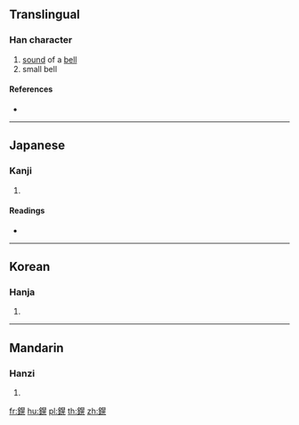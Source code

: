 {{character info/new}}
==Translingual==

===Han character===
{{Han char|rn=167|rad=金|as=10|sn=18|four=86111|canj=CAFU}}

# [[sound]] of a [[bell]]
# small bell

====References====
* {{Han ref|kx=1318.010|dkj=40731|dj=1817.240|hdz=64240.100|uh=93A4|ud=37796|bh=F167|bd=61799}}

----

==Japanese==

===Kanji===
{{ja-kanji|grade=|rs=金10}}

# {{defn|lang=ja|sort=金10}}

====Readings====
* {{ja-readings|on=[[こう]] (kō)|kun=[[かねのね]] (kanenone)|nanori=}}

----

==Korean==

===Hanja===
{{ko-hanja|hangeul=황|eumhun=|rv=hwang|mr=hwang|y=hwang}}

# {{defn|lang=ko|sort=金10}}

----

==Mandarin==

===Hanzi===
{{cmn-hanzi|pin=[[huǎng]] ([[huang3]]), [[liù]] ([[liu4]])|wg=[[huang3|huang<sup>3</sup>]], [[liu4|liu<sup>4</sup>]]}}

# {{defn|lang=cmn|sort=金10}}

[[fr:鎤]]
[[hu:鎤]]
[[pl:鎤]]
[[th:鎤]]
[[zh:鎤]]